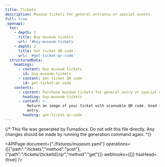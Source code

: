 ```yaml
---
title: Tickets
description: Museum tickets for general entrance or special events.
full: true
_openapi:
  toc:
    - depth: 2
      title: Buy museum tickets
      url: '#buy-museum-tickets'
    - depth: 2
      title: Get ticket QR code
      url: '#get-ticket-qr-code'
  structuredData:
    headings:
      - content: Buy museum tickets
        id: buy-museum-tickets
      - content: Get ticket QR code
        id: get-ticket-qr-code
    contents:
      - content: Purchase museum tickets for general entry or special events.
        heading: buy-museum-tickets
      - content: >-
          Return an image of your ticket with scannable QR code. Used for event
          entry.
        heading: get-ticket-qr-code
---
```


{/* This file was generated by Fumadocs.
Do not edit this file directly. Any changes should be made by running the generation command again. */}

<APIPage document={"./fixtures/museum.yaml"} operations={[{"path":"/tickets","method":"post"},{"path":"/tickets/{ticketId}/qr","method":"get"}]} webhooks={[]} hasHead={true} />
